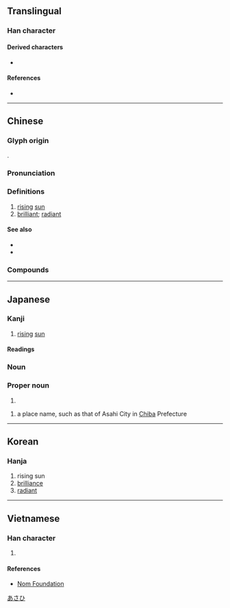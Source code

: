 {{also|旯|旮}}
{{character info/new}}
==Translingual==

===Han character===
{{Han char|rn=72|rad=日|as=02|sn=6|four=46010|canj=KNA|ids=⿺九日}}

====Derived characters====
* {{l|mul|[[𮎴]], [[𢬐]], [[𣑢]], [[𪺬]], [[𫀯]], [[𮡵]], [[𬲑]], [[𫘲]]}}

====References====
* {{Han ref|kx=0489.190|dkj=13747|dj=0851.010|hdz=21485.040|uh=65ED|ud=26093|bh=A6B0|bd=42672}}

----

==Chinese==
{{zh-forms}}

===Glyph origin===
{{Han etym}}
{{Han compound|九|日|c1=p|c2=s|ls=psc|t2=sun}}.

===Pronunciation===
{{zh-pron
|m=xù
|c=juk1
|mn=qz,tw,xm,zz:hiok
|w=4xioq
|mc=y
|oc=y
|ma=
|cat=n,a
}}

===Definitions===
{{zh-hanzi}}

# [[rising]] [[sun]]
# [[brilliant]]; [[radiant]]

====See also====
* {{zh-l|日出|sunrise}}
* {{zh-l|曉|daybreak}}

===Compounds===
{{zh-der|旭日東升|旭蟹|智旭|旭日初升|旭旦|旭旭|旭日}}

----

==Japanese==

===Kanji===
{{ja-kanji|grade=|rs=日02}}

# [[rising]] [[sun]]

====Readings====
{{ja-readings
|goon=こく
|kanon=きょく
|kun=あさひ-, あき, てる, あきら
}}

===Noun===
{{ja-kanjitab|あさひ|yomi=k}}
{{ja-see|朝日}}

===Proper noun===
{{ja-pos|あきら|proper}}

# {{given name|male|lang=ja|sort=あきら}}

{{ja-pos|あさひ|proper}}

# a place name, such as that of Asahi City in [[Chiba]] Prefecture

[[Category:ja:Cities|あさひ]]

----

==Korean==

===Hanja===
{{ko-hanja|hangeul=욱|eumhun=|rv=uk|mr=uk|y=wuk}}

# rising sun
# [[brilliance]]
# [[radiant]]

----

==Vietnamese==

===Han character===
{{vi-hantu|[[húc]]|rs=日02}}

# {{defn|lang=vi|sort=日02}}

====References====
* [http://nomfoundation.org/common/nom_details.php?codepoint=65ed Nom Foundation]

{{cln|vi|Han tu}}